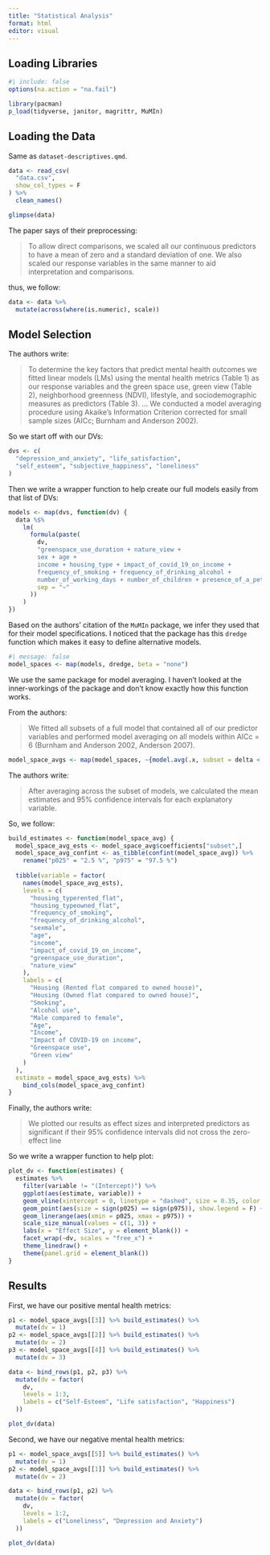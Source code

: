 ```yaml
---
title: "Statistical Analysis"
format: html
editor: visual
---
```


## Loading Libraries

```r
#| include: false
options(na.action = "na.fail")
```

```r
library(pacman)
p_load(tidyverse, janitor, magrittr, MuMIn)
```

## Loading the Data

Same as `dataset-descriptives.qmd`.

```r
data <- read_csv(
  "data.csv",
  show_col_types = F
) %>%
  clean_names()

glimpse(data)
```

The paper says of their preprocessing:

> To allow direct comparisons, we scaled all our continuous predictors to have a mean of zero and a standard deviation of one. We also scaled our response variables in the same manner to aid interpretation and comparisons.

thus, we follow:

```r
data <- data %>%
  mutate(across(where(is.numeric), scale))
```

## Model Selection

The authors write:

> To determine the key factors that predict mental health outcomes we fitted linear models (LMs) using the mental health metrics (Table 1) as our response variables and the green space use, green view (Table 2), neighborhood greenness (NDVI), lifestyle, and sociodemographic measures as predictors (Table 3). ... We conducted a model averaging procedure using Akaike’s Information Criterion corrected for small sample sizes (AICc; Burnham and Anderson 2002).

So we start off with our DVs:

```r
dvs <- c(
  "depression_and_anxiety", "life_satisfaction",
  "self_esteem", "subjective_happiness", "loneliness"
)
```

Then we write a wrapper function to help create our full models easily from that list of DVs:

```r
models <- map(dvs, function(dv) {
  data %$%
    lm(
      formula(paste(
        dv,
        "greenspace_use_duration + nature_view +
        sex + age +
        income + housing_type + impact_of_covid_19_on_income +
        frequency_of_smoking + frequency_of_drinking_alcohol +
        number_of_working_days + number_of_children + presence_of_a_pet",
        sep = "~"
      ))
    )
})
```

Based on the authors' citation of the `MuMIn` package, we infer they used that for their model specifications. I noticed that the package has this `dredge` function which makes it easy to define alternative models.

```r
#| message: false
model_spaces <- map(models, dredge, beta = "none")
```

We use the same package for model averaging. I haven't looked at the inner-workings of the package and don't know exactly how this function works.

From the authors:

> We fitted all subsets of a full model that contained all of our predictor variables and performed model averaging on all models within AICc = 6 (Burnham and Anderson 2002, Anderson 2007).

```r
model_space_avgs <- map(model_spaces, ~{model.avg(.x, subset = delta < 6)})
```

The authors write:

> After averaging across the subset of models, we calculated the mean estimates and 95% confidence intervals for each explanatory variable.

So, we follow:

```r
build_estimates <- function(model_space_avg) {
  model_space_avg_ests <- model_space_avg$coefficients["subset",]
  model_space_avg_confint <- as_tibble(confint(model_space_avg)) %>%
    rename("p025" = "2.5 %", "p975" = "97.5 %")
  
  tibble(variable = factor(
    names(model_space_avg_ests),
    levels = c(
      "housing_typerented_flat",
      "housing_typeowned_flat",
      "frequency_of_smoking",
      "frequency_of_drinking_alcohol",
      "sexmale",
      "age",
      "income",
      "impact_of_covid_19_on_income",
      "greenspace_use_duration",
      "nature_view"
    ),
    labels = c(
      "Housing (Rented flat compared to owned house)",
      "Housing (Owned flat compared to owned house)",
      "Smoking",
      "Alcohol use",
      "Male compared to female",
      "Age",
      "Income",
      "Impact of COVID-19 on income",
      "Greenspace use",
      "Green view"
    )
  ),
  estimate = model_space_avg_ests) %>%
    bind_cols(model_space_avg_confint)
}
```

Finally, the authors write:

> We plotted our results as effect sizes and interpreted predictors as significant if their 95% confidence intervals did not cross the zero-effect line

So we write a wrapper function to help plot:

```r
plot_dv <- function(estimates) {
  estimates %>%
    filter(variable != "(Intercept)") %>%
    ggplot(aes(estimate, variable)) +
    geom_vline(xintercept = 0, linetype = "dashed", size = 0.35, color = "grey") +
    geom_point(aes(size = sign(p025) == sign(p975)), show.legend = F) +
    geom_linerange(aes(xmin = p025, xmax = p975)) +
    scale_size_manual(values = c(1, 3)) +
    labs(x = "Effect Size", y = element_blank()) +
    facet_wrap(~dv, scales = "free_x") +
    theme_linedraw() +
    theme(panel.grid = element_blank()) 
}
```

## Results

First, we have our positive mental health metrics:

```r
p1 <- model_space_avgs[[3]] %>% build_estimates() %>%
  mutate(dv = 1)
p2 <- model_space_avgs[[2]] %>% build_estimates() %>%
  mutate(dv = 2)
p3 <- model_space_avgs[[4]] %>% build_estimates() %>%
  mutate(dv = 3)

data <- bind_rows(p1, p2, p3) %>%
  mutate(dv = factor(
    dv,
    levels = 1:3,
    labels = c("Self-Esteem", "Life satisfaction", "Happiness")
  ))

plot_dv(data)
```

Second, we have our negative mental health metrics:

```r
p1 <- model_space_avgs[[5]] %>% build_estimates() %>%
  mutate(dv = 1)
p2 <- model_space_avgs[[1]] %>% build_estimates() %>%
  mutate(dv = 2)

data <- bind_rows(p1, p2) %>%
  mutate(dv = factor(
    dv,
    levels = 1:2,
    labels = c("Loneliness", "Depression and Anxiety")
  ))

plot_dv(data)
```
